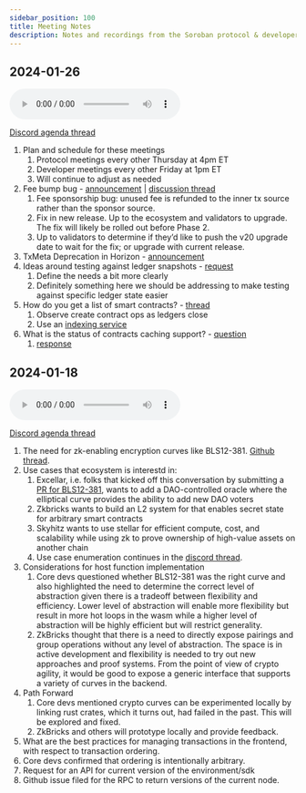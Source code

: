 ```yaml
---
sidebar_position: 100
title: Meeting Notes
description: Notes and recordings from the Soroban protocol & developers meetings
---
```


## 2024-01-26

<audio controls>
  <source
    src="https://pub-b2eaaee2bbe74d70820bacb7298958f5.r2.dev/Soroban-Dev-Call-01-26-24.mp3"
    type="audio/mpeg"
  ></source>
  Your browser does not support the audio element.
</audio>

[Discord agenda thread](https://discord.com/channels/897514728459468821/1199121845656486009)

1. Plan and schedule for these meetings
   1. Protocol meetings every other Thursday at 4pm ET
   2. Developer meetings every other Friday at 1pm ET
   3. Will continue to adjust as needed
2. Fee bump bug - [announcement](https://stellar.org/blog/developers/fee-bump-bug-disclosure) | [discussion thread](https://discord.com/channels/897514728459468821/1200432249594707998/1200432306314281000)
   1. Fee sponsorship bug: unused fee is refunded to the inner tx source rather than the sponsor source.
   2. Fix in new release. Up to the ecosystem and validators to upgrade. The fix will likely be rolled out before Phase 2.
   3. Up to validators to determine if they’d like to push the v20 upgrade date to wait for the fix; or upgrade with current release.
3. TxMeta Deprecation in Horizon - [announcement](https://discord.com/channels/897514728459468821/900374272751591424/1199438109796999298)
4. Ideas around testing against ledger snapshots - [request](https://discord.com/channels/897514728459468821/1199121845656486009/1199158421254049912)
   1. Define the needs a bit more clearly
   2. Definitely something here we should be addressing to make testing against specific ledger state easier
5. How do you get a list of smart contracts? - [thread](https://discord.com/channels/897514728459468821/1199121845656486009/1199739331078803496)
   1. Observe create contract ops as ledgers close
   2. Use an [indexing service](https://soroban.stellar.org/docs/reference/data-providers#data-indexers)
6. What is the status of contracts caching support? - [question](https://discord.com/channels/897514728459468821/1199121845656486009/1200484710447587490)
   1. [response](https://discord.com/channels/897514728459468821/1199121845656486009/1200516877680644276)

## 2024-01-18

<audio controls>
  <source
    src="https://pub-b2eaaee2bbe74d70820bacb7298958f5.r2.dev/0101802024_protocol_developer_call.mp3"
    type="audio/mpeg"
  ></source>
  Your browser does not support the audio element.
</audio>

[Discord agenda thread](https://discord.com/channels/897514728459468821/1196897067445010452)

1. The need for zk-enabling encryption curves like BLS12-381. [Github thread](https://github.com/stellar/rs-soroban-env/issues/779).
1. Use cases that ecosystem is interestd in:
   1. Excellar, i.e. folks that kicked off this conversation by submitting a [PR for BLS12-381](https://github.com/stellar/rs-soroban-env/pull/1310), wants to add a DAO-controlled oracle where the elliptical curve provides the ability to add new DAO voters
   2. Zkbricks wants to build an L2 system for that enables secret state for arbitrary smart contracts
   3. Skyhitz wants to use stellar for efficient compute, cost, and scalability while using zk to prove ownership of high-value assets on another chain
   4. Use case enumeration continues in the [discord thread](https://discord.com/channels/897514728459468821/1197663875512942653).
1. Considerations for host function implementation
   1. Core devs questioned whether BLS12-381 was the right curve and also highlighted the need to determine the correct level of abstraction given there is a tradeoff between flexibility and efficiency. Lower level of abstraction will enable more flexibility but result in more hot loops in the wasm while a higher level of abstraction will be highly efficient but will restrict generality.
   2. ZkBricks thought that there is a need to directly expose pairings and group operations without any level of abstraction. The space is in active development and flexibility is needed to try out new approaches and proof systems. From the point of view of crypto agility, it would be good to expose a generic interface that supports a variety of curves in the backend.
1. Path Forward
   1. Core devs mentioned crypto curves can be experimented locally by linking rust crates, which it turns out, had failed in the past. This will be explored and fixed.
   2. ZkBricks and others will prototype locally and provide feedback.
1. What are the best practices for managing transactions in the frontend, with respect to transaction ordering.
1. Core devs confirmed that ordering is intentionally arbitrary.
1. Request for an API for current version of the environment/sdk
1. Github issue filed for the RPC to return versions of the current node.
